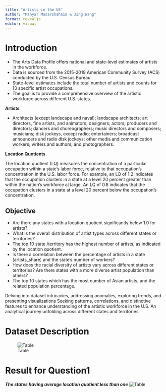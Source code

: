 ```yaml
---
title: "Artists in the US"
author: "Mahyar Madarshahain & Jing Wang"
format: revealjs
editor: visual
---
```


# Introduction

-   The Arts Data Profile offers national and state-level estimates of artists in the workforce.
-   Data is sourced from the 2015-2019 American Community Survey (ACS) conducted by the U.S. Census Bureau.
-   State-level estimates include the total number of artists and counts for 13 specific artist occupations.
-   The goal is to provide a comprehensive overview of the artistic workforce across different U.S. states.

**Artists**

-   Architects (except landscape and naval); landscape architects; art directors, fine artists, and animators; designers; actors; producers and directors; dancers and choreographers; music directors and composers; musicians; disk jockeys, except radio; entertainers; broadcast announcers and radio disk jockeys; other media and communication workers; writers and authors; and photographers.

**Location Quotients**

The location quotient (LQ) measures the concentration of a particular occupation within a state's labor force, relative to that occupation's concentration in the U.S. labor force. For example, an LQ of 1.2 indicates that the occupation clusters in a state at a level 20 percent greater than within the nation's workforce at large. An LQ of 0.8 indicates that the occupation clusters in a state at a level 20 percent below the occupation's concentration.

## Objective

-   Are there any states with a location quotient significantly below 1.0 for artists?
-   What is the overall distribution of artist types across different states or territories?
-   The top 10 state /territory has the highest number of artists, as indicated by the location quotient.
-   Is there a correlation between the percentage of artists in a state (artists_share) and the state's number of workers?
-   How does the racial diversity of artists vary across different states or territories? Are there states with a more diverse artist population than others?
-   The top 10 states which has the most number of Asian artists, and the related population percentage.

Delving into dataset intricacies, addressing anomalies, exploring trends, and presenting visualizations Seeking patterns, correlations, and distinctive features to enhance understanding of the artistic workforce in the U.S. An analytical journey unfolding across different states and territories

# Dataset Description

![Table](Table of Data.png)

# Result for Question1

***The states having average location quotient less than one***
![Table](States Having low quotient.png)
